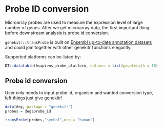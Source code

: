 # Probe ID conversion {#probe-id-conversion}

Microarray probes are used to measure the expression level of large number of genes. After we get microarray data, the first important thing before downstream analysis is probe id conversion.

`genekitr::transProbe` is built on [Ensembl up-to-date annotation datasets](https://www.ensembl.org/info/genome/microarray_probe_set_mapping.html) and could join together with other genekitr functions elegantly.

Supported platforms can be listed by:

```r
DT::datatable(hsapiens_probe_platform, options = list(pageLength = 10))
```

## Probe id conversion {#transid-convert-probe}

User only needs to input probe id, organism and wanted conversion type, left things just give genekitr!

```r
data(deg, package = "genekitr")
probes = deg$probe_id

transProbe(probes,"symbol",org = "human")
```









